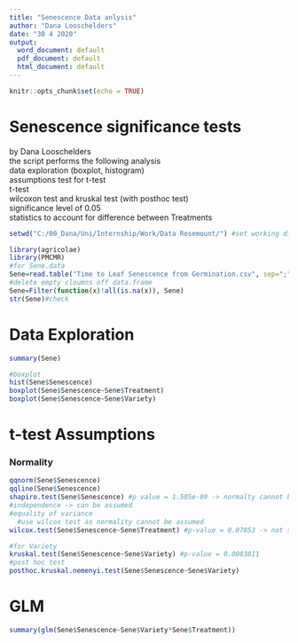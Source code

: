```yaml
---
title: "Senescence Data anlysis"
author: "Dana Looschelders"
date: "30 4 2020"
output:
  word_document: default
  pdf_document: default
  html_document: default
---
```


```r
knitr::opts_chunk$set(echo = TRUE)
```

# Senescence significance tests  
 by Dana Looschelders  
the script performs the following analysis  
  data exploration (boxplot, histogram)  
  assumptions test for t-test  
  t-test   
  wilcoxon test and kruskal test (with posthoc test)  
 significance level of 0.05  
statistics to account for difference between Treatments  

```r
setwd("C:/00_Dana/Uni/Internship/Work/Data Rosemount/") #set working directory

library(agricolae)
library(PMCMR)
#for Sene.data
Sene=read.table("Time to Leaf Senescence from Germination.csv", sep=";", dec=".", header=T)
#delete empty cloumns off data.frame
Sene=Filter(function(x)!all(is.na(x)), Sene)
str(Sene)#check 
```

# Data Exploration  
```r
summary(Sene)

#boxplot
hist(Sene$Senescence)
boxplot(Sene$Senescence~Sene$Treatment)
boxplot(Sene$Senescence~Sene$Variety)
```
# t-test Assumptions  
### Normality  
```r
qqnorm(Sene$Senescence)
qqline(Sene$Senescence)
shapiro.test(Sene$Senescence) #p value = 1.505e-09 -> normalty cannot be assumed as p>0.05
#independence -> can be assumed
#equality of variance 
  #use wilcox test as normality cannot be assumed
wilcox.test(Sene$Senescence~Sene$Treatment) #p-value = 0.07853 -> not significant

#for Variety
kruskal.test(Sene$Senescence~Sene$Variety) #p-value = 0.0003811
#post hoc test
posthoc.kruskal.nemenyi.test(Sene$Senescence~Sene$Variety)

```

# GLM
```r
summary(glm(Sene$Senescence~Sene$Variety*Sene$Treatment))
```